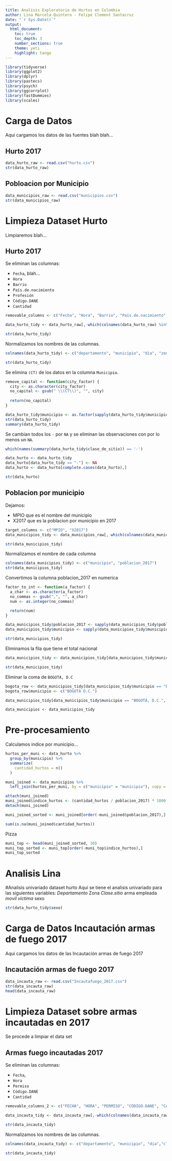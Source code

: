 ```yaml
---
title: Analisis Exploratorio de Hurtos en Colombia
author: Lina Marcela Quintero - Felipe Clement Santacruz
date: "`r Sys.Date()`"
output:
  html_document:
    toc: true
    toc_depth: 3
    number_sections: true
    theme: yeti
    highlight: tango
---
```


```r
library(tidyverse)
library(ggplot2)
library(dplyr)
library(pastecs)
library(psych)
library(ggcorrplot)
library(fastDummies)
library(scales)
```

# Carga de Datos

Aqui cargamos los datos de las fuentes blah blah...

## Hurto 2017

```r
data_hurto_raw <- read.csv("hurto.csv")
str(data_hurto_raw)
```

## Pobloacion por Municipio

```r
data_municipios_raw <- read.csv("municipios.csv")
str(data_municipios_raw)
```

# Limpieza Dataset Hurto

Limpiaremos blah...

## Hurto 2017

Se eliminan las columnas:

* `Fecha`, blah...
* `Hora`
* `Barrio`
* `País.de.nacimiento`
* `Profesión`
* `Código.DANE`
* `Cantidad`

```r
removable_columns <- c("Fecha", "Hora", "Barrio", "País.de.nacimiento", "Profesión", "Código.DANE", "Cantidad")

data_hurto_tidy <- data_hurto_raw[,-which(colnames(data_hurto_raw) %in% removable_columns)]

str(data_hurto_tidy)
```

Normalizamos los nombres de las columnas.

```r
colnames(data_hurto_tidy) <- c("departamento", "municipio", "dia", "zona", "clase_de_sitio", "arma_empleada", "movil_agresor", "movil_victima", "edad", "sexo", "estado_civil", "clase_de_empleado", "escolaridad")

str(data_hurto_tidy)
```

Se elimina `(CT)` de los datos en la columna `Municipio`.

```r
remove_capital <- function(city_factor) {
  city <- as.character(city_factor)
  no_capital <- gsub(" \\(CT\\)", "", city)
  
  return(no_capital)
}

data_hurto_tidy$municipio <- as.factor(sapply(data_hurto_tidy$municipio, remove_capital))
str(data_hurto_tidy)
summary(data_hurto_tidy)
```

Se cambian todos los `-` por `NA` y se eliminan las observaciones con por lo menos un `NA`.

```r
which(names(summary(data_hurto_tidy$clase_de_sitio)) == '-')

data_hurto <- data_hurto_tidy
data_hurto[data_hurto_tidy == "-"] <- NA
data_hurto <- data_hurto[complete.cases(data_hurto),]

str(data_hurto)
```

## Poblacion por municipio

Dejamos:

* MPIO que es el nombre del municipio
* X2017 que es la poblacion por municipio en 2017

```r
target_columns <- c("MPIO", "X2017")
data_municipios_tidy <- data_municipios_raw[, which(colnames(data_municipios_raw) %in% target_columns)]

str(data_municipios_tidy)
```

Normalizamos el nombre de cada columna

```r
colnames(data_municipios_tidy) <- c("municipio", "poblacion_2017")
str(data_municipios_tidy)
```

Convertimos la columna poblacion_2017 en numerica

```r
factor_to_int <- function(a_factor) {
  a_char <- as.character(a_factor)
  no_commas <- gsub(",", "", a_char)
  num <- as.integer(no_commas)

  return(num)
}

data_municipios_tidy$poblacion_2017 <- sapply(data_municipios_tidy$poblacion_2017, factor_to_int)
data_municipios_tidy$municipio <- sapply(data_municipios_tidy$municipio, toupper)

str(data_municipios_tidy)
```

Eliminamos la fila que tiene el total nacional

```r
data_municipios_tidy <- data_municipios_tidy[data_municipios_tidy$municipio != "TOTAL NACIONAL",]

str(data_municipios_tidy)
```

Eliminar la coma de `BOGOTA, D.C`

```r
bogota_row <- data_municipios_tidy[data_municipios_tidy$municipio == "BOGOTÁ, D.C.",]
bogota_row$municipio <- c("BOGOTÁ D.C.")

data_municipios_tidy[data_municipios_tidy$municipio == "BOGOTÁ, D.C.",] <- bogota_row

data_municipios <- data_municipios_tidy
```

# Pre-procesamiento

Calculamos indice por municipio...

```r
hurtos_per_muni <- data_hurto %>%
  group_by(municipio) %>%
  summarize(
    cantidad_hurtos = n()
  )

muni_joined <- data_municipios %>%
  left_join(hurtos_per_muni, by = c("municipio" = "municipio"), copy = TRUE)

attach(muni_joined)
muni_joined$indice_hurtos <- (cantidad_hurtos / poblacion_2017) * 1000
detach(muni_joined)

muni_joined_sorted <- muni_joined[order(-muni_joined$poblacion_2017),]

sum(is.na(muni_joined$cantidad_hurtos))
```

Pizza

```r
muni_top <- head(muni_joined_sorted, 30)
muni_top_sorted <- muni_top[order(-muni_top$indice_hurtos),]
muni_top_sorted
```

# Analisis Lina

#Analisis univariado dataset hurto
Aquí se tiene el analisis univariado para las siguientes variables:
*Departamento
*Zona
*Clase.sitio
*arma empleada
*movil victima
*sexo

```r
str(data_hurto_tidy$sexo)

```



# Carga de Datos Incautación armas de fuego 2017

Aqui cargamos los datos de las Incautación armas de fuego 2017

## Incautación armas de fuego 2017

```r
data_incauta_raw <- read.csv("Incautafuego_2017.csv")
str(data_incauta_raw)
head(data_incauta_raw)
```


# Limpieza Dataset sobre armas incautadas en 2017

Se procede a limpiar el data set

## Armas fuego incautadas 2017

Se eliminan las columnas:

* `Fecha`,
* `Hora`
* `Permiso`
* `Código.DANE`
* `Cantidad`

```r
removable_columns_2 <- c("FECHA", "HORA", "PERMISO", "CÓDIGO.DANE", "CANTIDAD")

data_incauta_tidy <- data_incauta_raw[,-which(colnames(data_incauta_raw) %in% removable_columns_2)]

str(data_incauta_tidy)
```

Normalizamos los nombres de las columnas.

```r
colnames(data_incauta_tidy) <- c("departamento", "municipio", "dia","clase_de_arma", "zona", "clase_de_sitio")

str(data_incauta_tidy)
```

